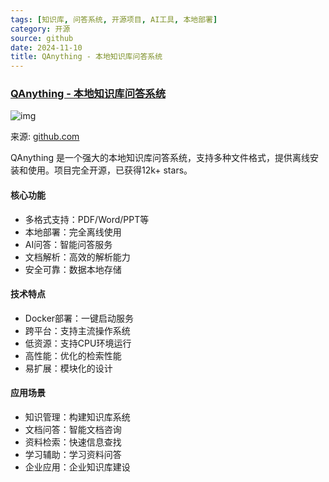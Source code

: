 ```yaml
---
tags: [知识库, 问答系统, 开源项目, AI工具, 本地部署]
category: 开源
source: github
date: 2024-11-10
title: QAnything - 本地知识库问答系统
---
```


### [QAnything - 本地知识库问答系统](https://github.com/netease-youdao/QAnything)

![img](https://img.mengpeng.tech/i/2024/12/07/6753b81810a3c.webp)

来源: [github.com](https://github.com/netease-youdao/QAnything)

QAnything 是一个强大的本地知识库问答系统，支持多种文件格式，提供离线安装和使用。项目完全开源，已获得12k+ stars。

#### 核心功能
- 多格式支持：PDF/Word/PPT等
- 本地部署：完全离线使用
- AI问答：智能问答服务
- 文档解析：高效的解析能力
- 安全可靠：数据本地存储

#### 技术特点
- Docker部署：一键启动服务
- 跨平台：支持主流操作系统
- 低资源：支持CPU环境运行
- 高性能：优化的检索性能
- 易扩展：模块化的设计

#### 应用场景
- 知识管理：构建知识库系统
- 文档问答：智能文档咨询
- 资料检索：快速信息查找
- 学习辅助：学习资料问答
- 企业应用：企业知识库建设 